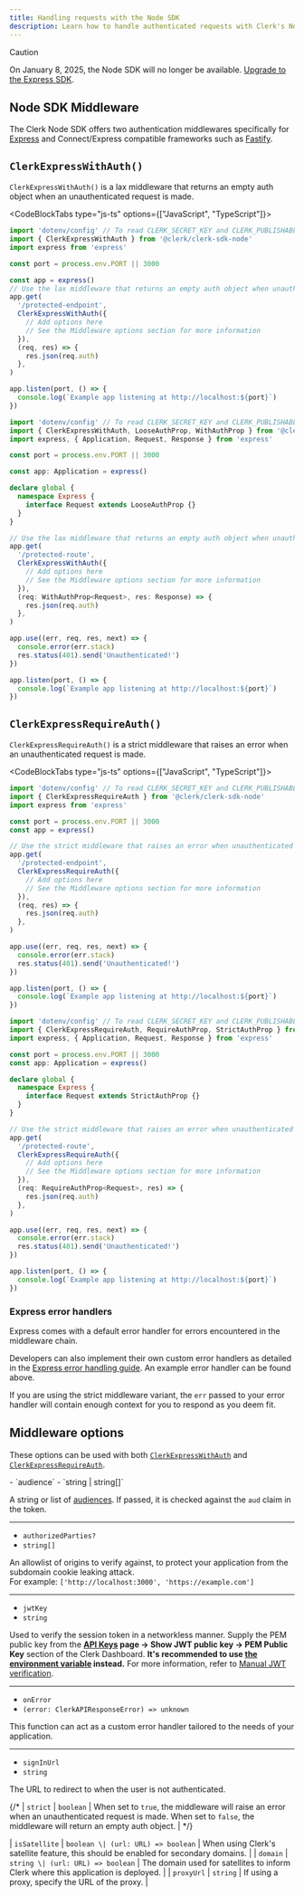 ```yaml
---
title: Handling requests with the Node SDK
description: Learn how to handle authenticated requests with Clerk's Node SDK.
---
```


> [!CAUTION]
> On January 8, 2025, the Node SDK will no longer be available. [Upgrade to the Express SDK](/docs/upgrade-guides/node-to-express).

## Node SDK Middleware

The Clerk Node SDK offers two authentication middlewares specifically for [Express](https://expressjs.com/) and Connect/Express compatible frameworks such as [Fastify](https://www.fastify.io/docs/latest/Reference/Middleware/).

## `ClerkExpressWithAuth()`

`ClerkExpressWithAuth()` is a lax middleware that returns an empty auth object when an unauthenticated request is made.

<CodeBlockTabs type="js-ts" options={["JavaScript", "TypeScript"]}>
  ```js
  import 'dotenv/config' // To read CLERK_SECRET_KEY and CLERK_PUBLISHABLE_KEY
  import { ClerkExpressWithAuth } from '@clerk/clerk-sdk-node'
  import express from 'express'

  const port = process.env.PORT || 3000

  const app = express()
  // Use the lax middleware that returns an empty auth object when unauthenticated
  app.get(
    '/protected-endpoint',
    ClerkExpressWithAuth({
      // Add options here
      // See the Middleware options section for more information
    }),
    (req, res) => {
      res.json(req.auth)
    },
  )

  app.listen(port, () => {
    console.log(`Example app listening at http://localhost:${port}`)
  })
  ```

  ```typescript
  import 'dotenv/config' // To read CLERK_SECRET_KEY and CLERK_PUBLISHABLE_KEY
  import { ClerkExpressWithAuth, LooseAuthProp, WithAuthProp } from '@clerk/clerk-sdk-node'
  import express, { Application, Request, Response } from 'express'

  const port = process.env.PORT || 3000

  const app: Application = express()

  declare global {
    namespace Express {
      interface Request extends LooseAuthProp {}
    }
  }

  // Use the lax middleware that returns an empty auth object when unauthenticated
  app.get(
    '/protected-route',
    ClerkExpressWithAuth({
      // Add options here
      // See the Middleware options section for more information
    }),
    (req: WithAuthProp<Request>, res: Response) => {
      res.json(req.auth)
    },
  )

  app.use((err, req, res, next) => {
    console.error(err.stack)
    res.status(401).send('Unauthenticated!')
  })

  app.listen(port, () => {
    console.log(`Example app listening at http://localhost:${port}`)
  })
  ```
</CodeBlockTabs>

## `ClerkExpressRequireAuth()`

`ClerkExpressRequireAuth()` is a strict middleware that raises an error when an unauthenticated request is made.

<CodeBlockTabs type="js-ts" options={["JavaScript", "TypeScript"]}>
  ```js
  import 'dotenv/config' // To read CLERK_SECRET_KEY and CLERK_PUBLISHABLE_KEY
  import { ClerkExpressRequireAuth } from '@clerk/clerk-sdk-node'
  import express from 'express'

  const port = process.env.PORT || 3000
  const app = express()

  // Use the strict middleware that raises an error when unauthenticated
  app.get(
    '/protected-endpoint',
    ClerkExpressRequireAuth({
      // Add options here
      // See the Middleware options section for more information
    }),
    (req, res) => {
      res.json(req.auth)
    },
  )

  app.use((err, req, res, next) => {
    console.error(err.stack)
    res.status(401).send('Unauthenticated!')
  })

  app.listen(port, () => {
    console.log(`Example app listening at http://localhost:${port}`)
  })
  ```

  ```typescript
  import 'dotenv/config' // To read CLERK_SECRET_KEY and CLERK_PUBLISHABLE_KEY
  import { ClerkExpressRequireAuth, RequireAuthProp, StrictAuthProp } from '@clerk/clerk-sdk-node'
  import express, { Application, Request, Response } from 'express'

  const port = process.env.PORT || 3000
  const app: Application = express()

  declare global {
    namespace Express {
      interface Request extends StrictAuthProp {}
    }
  }

  // Use the strict middleware that raises an error when unauthenticated
  app.get(
    '/protected-route',
    ClerkExpressRequireAuth({
      // Add options here
      // See the Middleware options section for more information
    }),
    (req: RequireAuthProp<Request>, res) => {
      res.json(req.auth)
    },
  )

  app.use((err, req, res, next) => {
    console.error(err.stack)
    res.status(401).send('Unauthenticated!')
  })

  app.listen(port, () => {
    console.log(`Example app listening at http://localhost:${port}`)
  })
  ```
</CodeBlockTabs>

### Express error handlers

Express comes with a default error handler for errors encountered in the middleware chain.

Developers can also implement their own custom error handlers as detailed in the [Express error handling guide](https://expressjs.com/en/guide/error-handling.html). An example error handler can be found above.

If you are using the strict middleware variant, the `err` passed to your error handler will contain enough context for you to respond as you deem fit.

## Middleware options

These options can be used with both [`ClerkExpressWithAuth`](#clerk-express-with-auth) and [`ClerkExpressRequireAuth`](#clerk-express-require-auth).

<Properties>
  - `audience`
  - `string | string[]`

  A string or list of [audiences](https://datatracker.ietf.org/doc/html/rfc7519#section-4.1.3). If passed, it is checked against the `aud` claim in the token.

  ---

  - `authorizedParties?`
  - `string[]`

  An allowlist of origins to verify against, to protect your application from the subdomain cookie leaking attack.<br />For example: `['http://localhost:3000', 'https://example.com']`

  ---

  - `jwtKey`
  - `string`

  Used to verify the session token in a networkless manner. Supply the PEM public key from the **[API Keys](https://dashboard.clerk.com/last-active?path=api-keys) page -> Show JWT public key -> PEM Public Key** section of the Clerk Dashboard. **It's recommended to use [the environment variable](/docs/deployments/clerk-environment-variables) instead.** For more information, refer to [Manual JWT verification](/docs/backend-requests/handling/manual-jwt).

  ---

  - `onError`
  - `(error: ClerkAPIResponseError) => unknown`

  This function can act as a custom error handler tailored to the needs of your application.

  ---

  - `signInUrl`
  - `string`

  The URL to redirect to when the user is not authenticated.
</Properties>

{/* | `strict` | `boolean` | When set to `true`, the middleware will raise an error when an unauthenticated request is made. When set to `false`, the middleware will return an empty auth object. | */}

\| `isSatellite` | `boolean \| (url: URL) => boolean` | When using Clerk's satellite feature, this should be enabled for secondary domains. |
\| `domain` | `string \| (url: URL) => boolean` | The domain used for satellites to inform Clerk where this application is deployed. |
\| `proxyUrl` | `string` | If using a proxy, specify the URL of the proxy. |
